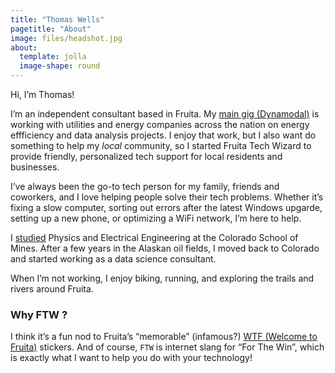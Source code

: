 ```yaml
---
title: "Thomas Wells"
pagetitle: "About"
image: files/headshot.jpg
about: 
  template: jolla
  image-shape: round
---
```


Hi, I'm Thomas! 

I'm an independent consultant based in Fruita. My [main gig (Dynamodal)](https://dynamodal.com/) is working with utilities and energy companies across the nation on energy effficiency and data analysis projects. I enjoy that work, but I also want do something to help my *local* community, so I started Fruita Tech Wizard to provide friendly, personalized tech support for local residents and businesses.

I've always been the go-to tech person for my family, friends and coworkers, and I love helping people solve their tech problems. Whether it's fixing a slow computer, sorting out errors after the latest Windows upgarde, setting up a new phone, or optimizing a WiFi network, I'm here to help.

I [studied](https://www.linkedin.com/in/thomascwells/) Physics and Electrical Engineering at the Colorado School of Mines. After a few years in the Alaskan oil fields, I moved back to Colorado and started working as a data science consultant. 

When I'm not working, I enjoy biking, running, and exploring the trails and rivers around Fruita. 

### Why FTW ?

I think it's a fun nod to Fruita's "memorable" (infamous?) [WTF (Welcome to Fruita)](https://fruita.com/wtf-welcome-to-fruita/) stickers. And of course, `FTW` is internet slang for "For The Win", which is exactly what I want to help you do with your technology!


